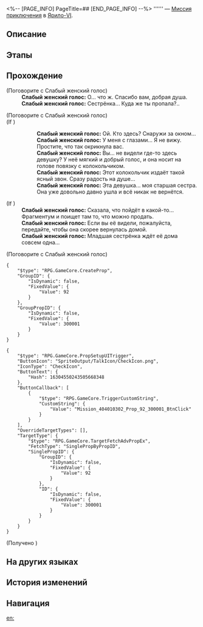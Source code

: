 <%-- [PAGE_INFO]
PageTitle=##
[END_PAGE_INFO] --%>
{{Дополнить|Диалоги.}}
{{Миссия Инфобокс
|id              = 4040103
|Название        = 
|Изображение     = Миссия .png
|Тип             = Миссия приключения
|Событие         = 
|Глава           = 
|Условия         = 
* Завершена [[Миссия Освоения]] «[[Неисчезающие тени]]»
* Завершена [[Миссия Освоения]] «[[Прошлое накроет снежной лавиной]]»
|Персонажи       = Первопроходец; Слабый женский голос
|СтартЛокация    = [[Ярило-VI]] — [[Заклёпкоград]]
|Мир             = Ярило-VI
|Предыдущая      = 
|Следующая       = 
|Награды         = Конденсированный эфир*1; Щиты*20
}}
'''''' — [[Миссия приключения]] в [[Ярило-VI]].

==Описание==
{{Описание|<!--официальное описание из Перекрёстка судеб-->}}

==Этапы==


==Прохождение==
{{Дополнить}}


;(Поговорите с Слабый женский голос)
:'''Слабый женский голос:''' О... что ж. Спасибо вам, добрая душа.
:'''Слабый женский голос:''' Сестрёнка... Куда же ты пропала?..

;(Поговорите с Слабый женский голос)
;(If {{cx}}<!--during performance 404010304-->)
::'''Слабый женский голос:''' Ой. Кто здесь? Снаружи за окном...
::'''Слабый женский голос:''' У меня с глазами... Я не вижу. Простите, что так окрикнула вас.
::'''Слабый женский голос:''' Вы... не видели где-то здесь девушку? У неё мягкий и добрый голос, и она носит на голове повязку с колокольчиком.
::'''Слабый женский голос:''' Этот колокольчик издаёт такой ясный звон. Сразу радость на душе...
::'''Слабый женский голос:''' Эта девушка... моя старшая сестра. Она уже довольно давно ушла и всё никак не вернётся.
;(If {{cx}}<!--not during performance 404010304-->)
:'''Слабый женский голос:''' Сказала, что пойдёт в какой-то... Фрагментум и поищет там то, что можно продать.
:'''Слабый женский голос:''' Если вы её видели, пожалуйста, передайте, чтобы она скорее вернулась домой.
:'''Слабый женский голос:''' Младшая сестрёнка ждёт её дома совсем одна...

;(Поговорите с Слабый женский голос)

<pre>{
	"$type": "RPG.GameCore.CreateProp",
	"GroupID": {
		"IsDynamic": false,
		"FixedValue": {
			"Value": 92
		}
	},
	"GroupPropID": {
		"IsDynamic": false,
		"FixedValue": {
			"Value": 300001
		}
	}
}</pre>
<pre>{
	"$type": "RPG.GameCore.PropSetupUITrigger",
	"ButtonIcon": "SpriteOutput/TalkIcon/CheckIcon.png",
	"IconType": "CheckIcon",
	"ButtonText": {
		"Hash": 16304550243505668348
	},
	"ButtonCallback": [
		{
			"$type": "RPG.GameCore.TriggerCustomString",
			"CustomString": {
				"Value": "Mission_404010302_Prop_92_300001_BtnClick"
			}
		}
	],
	"OverrideTargetTypes": [],
	"TargetType": {
		"$type": "RPG.GameCore.TargetFetchAdvPropEx",
		"FetchType": "SinglePropByPropID",
		"SinglePropID": {
			"GroupID": {
				"IsDynamic": false,
				"FixedValue": {
					"Value": 92
				}
			},
			"ID": {
				"IsDynamic": false,
				"FixedValue": {
					"Value": 300001
				}
			}
		}
	}
}</pre>
;(Получено {{Предмет|Сломанная музыкальная шкатулка|20|x=1}})
{{Диалог Конец}}

==На других языках==
{{На других языках
|en   = 
|zhs  = 
|zht  = 
|ja   = 
|ko   = 
|es   = 
|fr   = 
|ru   = 
|th   = 
|vi   = 
|de   = 
|id   = 
|pt   = 
}}

==История изменений==
{{История изменений|3.5}}

==Навигация==
{{Миссия приключения Навбокс|Глава }}

[[en:]]
